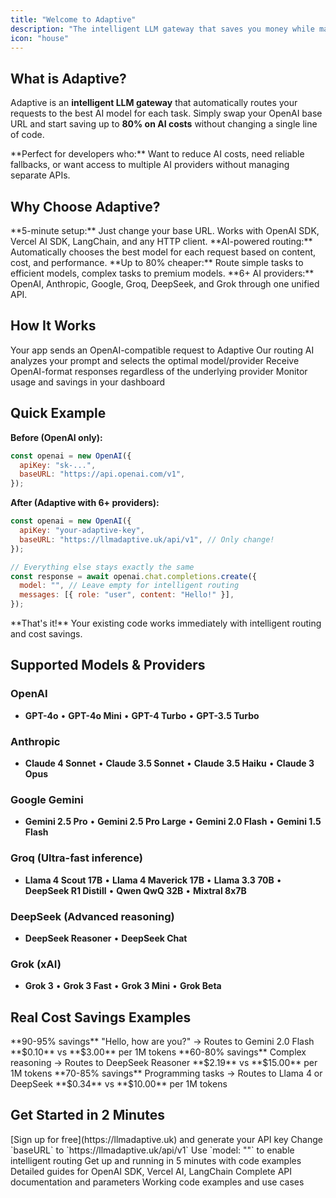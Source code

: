 ```yaml
---
title: "Welcome to Adaptive"
description: "The intelligent LLM gateway that saves you money while maintaining performance"
icon: "house"
---
```


## What is Adaptive?

Adaptive is an **intelligent LLM gateway** that automatically routes your requests to the best AI model for each task. Simply swap your OpenAI base URL and start saving up to **80% on AI costs** without changing a single line of code.

<Note>
  **Perfect for developers who:** Want to reduce AI costs, need reliable
  fallbacks, or want access to multiple AI providers without managing separate
  APIs.
</Note>

## Why Choose Adaptive?

<CardGroup cols={2}>
  <Card title="Drop-in Replacement" href="/quickstart">
    **5-minute setup:** Just change your base URL. Works with OpenAI SDK, Vercel
    AI SDK, LangChain, and any HTTP client.
  </Card>
  <Card title="Smart Model Selection" href="/features/intelligent-routing">
    **AI-powered routing:** Automatically chooses the best model for each
    request based on content, cost, and performance.
  </Card>
  <Card title="Massive Cost Savings" href="/features/cost-optimization">
    **Up to 80% cheaper:** Route simple tasks to efficient models, complex tasks
    to premium models.
  </Card>
  <Card title="Multi-Provider Access" href="/features/provider-constraints">
    **6+ AI providers:** OpenAI, Anthropic, Google, Groq, DeepSeek, and Grok
    through one unified API.
  </Card>
</CardGroup>

## How It Works

<Steps>
  <Step title="Send Request">
    Your app sends an OpenAI-compatible request to Adaptive
  </Step>
  <Step title="AI Analyzes">
    Our routing AI analyzes your prompt and selects the optimal model/provider
  </Step>
  <Step title="Get Response">
    Receive OpenAI-format responses regardless of the underlying provider
  </Step>
  <Step title="Save Money">Monitor usage and savings in your dashboard</Step>
</Steps>

## Quick Example

**Before (OpenAI only):**

```javascript
const openai = new OpenAI({
  apiKey: "sk-...",
  baseURL: "https://api.openai.com/v1",
});
```

**After (Adaptive with 6+ providers):**

```javascript
const openai = new OpenAI({
  apiKey: "your-adaptive-key",
  baseURL: "https://llmadaptive.uk/api/v1", // Only change!
});

// Everything else stays exactly the same
const response = await openai.chat.completions.create({
  model: "", // Leave empty for intelligent routing
  messages: [{ role: "user", content: "Hello!" }],
});
```

<Tip>
  **That's it!** Your existing code works immediately with intelligent routing
  and cost savings.
</Tip>

## Supported Models & Providers

<Accordion title="View All Supported Models">

### OpenAI

- **GPT-4o** • **GPT-4o Mini** • **GPT-4 Turbo** • **GPT-3.5 Turbo**

### Anthropic

- **Claude 4 Sonnet** • **Claude 3.5 Sonnet** • **Claude 3.5 Haiku** • **Claude 3 Opus**

### Google Gemini

- **Gemini 2.5 Pro** • **Gemini 2.5 Pro Large** • **Gemini 2.0 Flash** • **Gemini 1.5 Flash**

### Groq (Ultra-fast inference)

- **Llama 4 Scout 17B** • **Llama 4 Maverick 17B** • **Llama 3.3 70B** • **DeepSeek R1 Distill** • **Qwen QwQ 32B** • **Mixtral 8x7B**

### DeepSeek (Advanced reasoning)

- **DeepSeek Reasoner** • **DeepSeek Chat**

### Grok (xAI)

- **Grok 3** • **Grok 3 Fast** • **Grok 3 Mini** • **Grok Beta**

</Accordion>

## Real Cost Savings Examples

<CardGroup cols={3}>
  <Card title="Simple Chat">
    **90-95% savings** "Hello, how are you?" → Routes to Gemini 2.0 Flash
    **$0.10** vs **$3.00** per 1M tokens
  </Card>
  <Card title="Math Problems">
    **60-80% savings** Complex reasoning → Routes to DeepSeek Reasoner **$2.19**
    vs **$15.00** per 1M tokens
  </Card>
  <Card title="Code Generation">
    **70-85% savings** Programming tasks → Routes to Llama 4 or DeepSeek
    **$0.34** vs **$10.00** per 1M tokens
  </Card>
</CardGroup>

## Get Started in 2 Minutes

<Steps>
  <Step title="Get Your API Key">
    [Sign up for free](https://llmadaptive.uk) and generate your API key
  </Step>
  <Step title="Update Your Code">
    Change `baseURL` to `https://llmadaptive.uk/api/v1`
  </Step>
  <Step title="Start Saving">
    Use `model: ""` to enable intelligent routing
  </Step>
</Steps>

<CardGroup cols={2}>
  <Card title="Quick Start Guide" icon="rocket" href="/quickstart">
    Get up and running in 5 minutes with code examples
  </Card>
  <Card title="Integration Guides" icon="book" href="/guides/openai-sdk">
    Detailed guides for OpenAI SDK, Vercel AI, LangChain
  </Card>
  <Card
    title="API Reference"
    icon="gear"
    href="/api-reference/chat-completions"
  >
    Complete API documentation and parameters
  </Card>
  <Card title="Examples" icon="lightbulb" href="/examples/basic-chat">
    Working code examples and use cases
  </Card>
</CardGroup>
